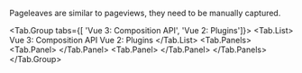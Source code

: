  Pageleaves are similar to pageviews, they need to be manually captured.


<Tab.Group tabs={[
    'Vue 3: Composition API', 
    'Vue 2: Plugins']}>
    <Tab.List>
        <Tab>Vue 3: Composition API</Tab>
        <Tab>Vue 2: Plugins</Tab>
    </Tab.List>
    <Tab.Panels>
        <Tab.Panel>
            <CompositionPageleaves />
        </Tab.Panel>
        <Tab.Panel>
            <PluginPageleaves />
        </Tab.Panel>
    </Tab.Panels>
</Tab.Group>